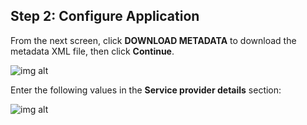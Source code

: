 ## Step 2: Configure Application

From the next screen, click **DOWNLOAD METADATA** to download the metadata XML file, then click **Continue**.

![img alt](https://cdn.boxyhq.com/docs/sso/providers/google/3.png)

Enter the following values in the **Service provider details** section:

<div className='flex flex-col gap-4'>
  <div>
    <InputWithCopyButton text={spConfig.acsUrl} label='ACS URL' />
  </div>
  <div>
    <InputWithCopyButton text={spConfig.entityId} label='Entity ID' />
  </div>
</div>

<AdvancedSPConfigLink />

![img alt](https://cdn.boxyhq.com/docs/sso/providers/google/4.png)

<Footer />

